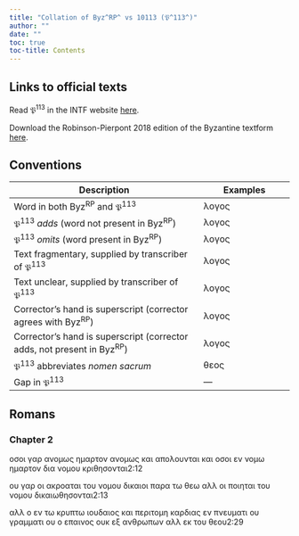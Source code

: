 ```yaml
---
title: "Collation of Byz^RP^ vs 10113 (𝔓^113^)"
author: ""
date: ""
toc: true
toc-title: Contents
---
```


::: {.callout-note appearance="minimal" icon="false" collapse="true"}
# Links to official texts

Read 𝔓^113^ in the INTF website [here](https://ntvmr.uni-muenster.de/manuscript-workspace?docID=10113).

Download the Robinson-Pierpont 2018 edition of the Byzantine textform [here](https://web.archive.org/web/20210413060536/https://byzantinetext.com/wp-content/uploads/2021/03/robinson-pierpont-2018-gnt-edition.pdf).


:::


::: {.callout-note appearance="minimal" icon="false" collapse="true"}
# Conventions

| Description                                                              	| Examples                           	|
|--------------------------------------------------------------------------	|------------------------------------	|
| Word in both Byz^RP^ and 𝔓^113^                                   	| λογος                              	|
| 𝔓^113^ *adds* (word not present in Byz^RP^)                       	| [λογος]{.greek-added}            	|
| 𝔓^113^ *omits* (word present in Byz^RP^)                          	| [λογος]{.greek-omitted}          	|
| Text fragmentary, supplied by transcriber of 𝔓^113^               	| [λογος]{.greek-supplied}         	|
| Text unclear, supplied by transcriber of 𝔓^113^                   	| [λογος]{.unclear}                	|
| Corrector's hand is superscript (corrector agrees with Byz^RP^)          	| [λογος]{.corr}                   	|
| Corrector's hand is superscript (corrector adds, not present in Byz^RP^) 	| [[λογος]{.corr}]{.greek-added} 	|
| 𝔓^113^ abbreviates *nomen sacrum*                                 	| [θεος]{.greek-abbr}            	|
| Gap in 𝔓^113^                                                     	| [―]{.gap}                        	|
:::

## Romans

### Chapter 2

[οσοι]{.greek-omitted} [γαρ]{.greek-omitted} [ανομως]{.greek-omitted} [ημαρτον]{.greek-omitted} [ανομως]{.greek-omitted} [και]{.greek-omitted} [απολουνται]{.greek-omitted} [και]{.greek-omitted} [οσοι]{.greek-omitted} [εν]{.greek-omitted} [νομω]{.greek-omitted} [ημαρτον]{.greek-omitted} [δια]{.greek-supplied} [νο]{.greek-supplied}μου κρι[θησον]{.greek-supplied}τα[ι]{.unclear}[2:12]{.aside}

ου [γαρ]{.greek-supplied} [οι]{.greek-supplied} [α]{.greek-supplied}[κ]{.unclear}ροα[τ]{.unclear}[αι]{.greek-supplied} [του]{.greek-omitted} [νομου]{.greek-supplied} [δι]{.greek-supplied}[κ]{.unclear}α[ι]{.unclear}[οι]{.greek-supplied} [παρα]{.greek-omitted} [τω]{.greek-omitted} [θεω]{.greek-omitted} [αλλ]{.greek-omitted} [οι]{.greek-omitted} [ποιηται]{.greek-omitted} [του]{.greek-omitted} [νομου]{.greek-omitted} [δικαιωθησονται]{.greek-omitted}[2:13]{.aside}

[αλλ]{.greek-omitted} [ο]{.greek-omitted} [εν]{.greek-omitted} [τω]{.greek-omitted} [κρυπτω]{.greek-omitted} [ιουδαι]{.greek-supplied}[ος]{.greek-supplied} [κ]{.greek-supplied}[αι]{.unclear} [π]{.unclear}[εριτο]{.greek-supplied}μη κα[ρδιας]{.greek-supplied} [εν]{.greek-supplied} [πνευματι]{.greek-abbr} ου [γραμμα]{.greek-supplied}[τ]{.greek-supplied}ι ο[υ]{.unclear} [ο]{.greek-supplied} [επαινος]{.greek-supplied} [ο]{.greek-supplied}[υ]{.unclear}κ [εξ]{.greek-supplied} [ανθρωπων]{.greek-abbr} [αλλ]{.greek-supplied} [εκ]{.greek-supplied} [του]{.greek-supplied} [[θεου]{.greek-abbr}]{.greek-supplied}[2:29]{.aside}

